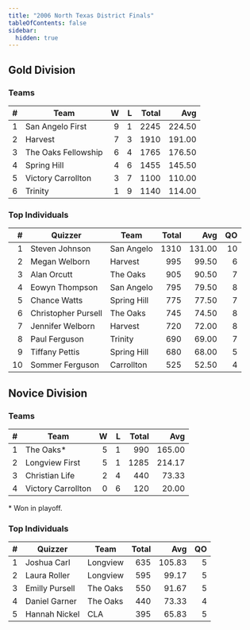 ```yaml
---
title: "2006 North Texas District Finals"
tableOfContents: false
sidebar:
  hidden: true
---
```


## Gold Division

### Teams

|    # | Team                |    W |    L | Total |    Avg |
| ---: | ------------------- | ---: | ---: | ----: | -----: |
|    1 | San Angelo First    |    9 |    1 |  2245 | 224.50 |
|    2 | Harvest             |    7 |    3 |  1910 | 191.00 |
|    3 | The Oaks Fellowship |    6 |    4 |  1765 | 176.50 |
|    4 | Spring Hill         |    4 |    6 |  1455 | 145.50 |
|    5 | Victory Carrollton  |    3 |    7 |  1100 | 110.00 |
|    6 | Trinity             |    1 |    9 |  1140 | 114.00 |

### Top Individuals

|    # | Quizzer             | Team        | Total |    Avg |   QO |
| ---: | ------------------- | ----------- | ----: | -----: | ---: |
|    1 | Steven Johnson      | San Angelo  |  1310 | 131.00 |   10 |
|    2 | Megan Welborn       | Harvest     |   995 |  99.50 |    6 |
|    3 | Alan Orcutt         | The Oaks    |   905 |  90.50 |    7 |
|    4 | Eowyn Thompson      | San Angelo  |   795 |  79.50 |    8 |
|    5 | Chance Watts        | Spring Hill |   775 |  77.50 |    7 |
|    6 | Christopher Pursell | The Oaks    |   745 |  74.50 |    8 |
|    7 | Jennifer Welborn    | Harvest     |   720 |  72.00 |    8 |
|    8 | Paul Ferguson       | Trinity     |   690 |  69.00 |    7 |
|    9 | Tiffany Pettis      | Spring Hill |   680 |  68.00 |    5 |
|   10 | Sommer Ferguson     | Carrollton  |   525 |  52.50 |    4 |

## Novice Division

### Teams

|    # | Team               |    W |    L | Total |    Avg |
| ---: | ------------------ | ---: | ---: | ----: | -----: |
|    1 | The Oaks*          |    5 |    1 |   990 | 165.00 |
|    2 | Longview First     |    5 |    1 |  1285 | 214.17 |
|    3 | Christian Life     |    2 |    4 |   440 |  73.33 |
|    4 | Victory Carrollton |    0 |    6 |   120 |  20.00 |

\* Won in playoff.

### Top Individuals

|    # | Quizzer        | Team     | Total |    Avg |   QO |
| ---: | -------------- | -------- | ----: | -----: | ---: |
|    1 | Joshua Carl    | Longview |   635 | 105.83 |    5 |
|    2 | Laura Roller   | Longview |   595 |  99.17 |    5 |
|    3 | Emilly Pursell | The Oaks |   550 |  91.67 |    5 |
|    4 | Daniel Garner  | The Oaks |   440 |  73.33 |    4 |
|    5 | Hannah Nickel  | CLA      |   395 |  65.83 |    5 |

